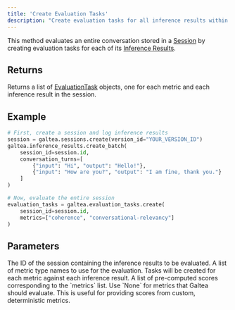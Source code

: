 ```yaml
---
title: 'Create Evaluation Tasks'
description: "Create evaluation tasks for all inference results within a session using specified metrics."
---
```


This method evaluates an entire conversation stored in a [Session](/concepts/product/version/session) by creating evaluation tasks for each of its [Inference Results](/concepts/product/version/session/inference-result).

## Returns
Returns a list of [EvaluationTask](/concepts/product/version/session/evaluation/task) objects, one for each metric and each inference result in the session.

## Example
```python
# First, create a session and log inference results
session = galtea.sessions.create(version_id="YOUR_VERSION_ID")
galtea.inference_results.create_batch(
    session_id=session.id,
    conversation_turns=[
        {"input": "Hi", "output": "Hello!"},
        {"input": "How are you?", "output": "I am fine, thank you."}
    ]
)

# Now, evaluate the entire session
evaluation_tasks = galtea.evaluation_tasks.create(
    session_id=session.id,
    metrics=["coherence", "conversational-relevancy"]
)
```

## Parameters
<ResponseField name="session_id" type="string" required>
  The ID of the session containing the inference results to be evaluated.
</ResponseField>
<ResponseField name="metrics" type="list[string]" required>
  A list of metric type names to use for the evaluation. Tasks will be created for each metric against each inference result.
</ResponseField>
<ResponseField name="scores" type="list[float | None]" optional>
  A list of pre-computed scores corresponding to the `metrics` list. Use `None` for metrics that Galtea should evaluate. This is useful for providing scores from custom, deterministic metrics.
</ResponseField>
